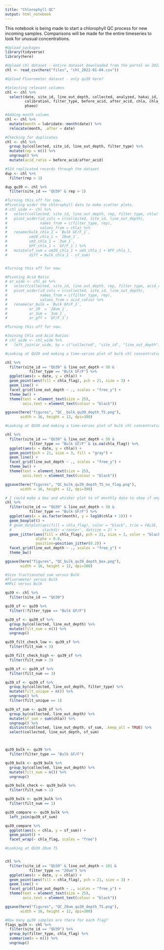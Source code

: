 ```yaml
---
title: "Chlorophyll QC"
output: html_notebook
---
```


This notebook is being made to start a chlorophyll QC process for new incoming samples. Comparisons will be made for the entire timeseries to look for unusual concentrations.

```r
#Upload packages
library(tidyverse)
library(here)
```

```r
#Upload chl dataset - entire dataset downloaded from the portal on 2022-01-04
chl <- read_csv(here("files", "chl_2022-01-04.csv"))

#Upload Fluorometer dataset - only qu39 here?

```


```r
#Selecting relevant columns
chl <- chl %>% 
  select(date, site_id, line_out_depth, collected, analyzed, hakai_id, 
         calibration, filter_type, before_acid, after_acid, chla, chla_flag, 
         phaeo) 

#Adding month column
chl <- chl %>% 
  mutate(month = lubridate::month(date)) %>% 
  relocate(month, .after = date)

#Checking for duplicates
chl <- chl %>% 
  group_by(collected, site_id, line_out_depth, filter_type) %>% 
  mutate(rep = n()) %>%
  ungroup() %>% 
  mutate(acid_ratio = before_acid/after_acid)

#514 replicated records through the dataset
dup <- chl %>% 
  filter(rep > 1)

dup_qu39 <- chl %>% 
  filter(site_id == "QU39" & rep > 1)

```


```r
#Turning this off for now.
#Pivoting wider the chlorophyll data to make scatter plots.
# chl_wide <- chl %>% 
#   select(collected, site_id, line_out_depth, rep, filter_type, chla) %>% 
#   pivot_wider(id_cols = c(collected, site_id, line_out_depth),
#               names_from = c(filter_type, rep), 
#               values_from = chla) %>%
#   rename(bulk_chla_1 = `Bulk GF/F_1`,
#          um20_chla_1 = `20um_1`,
#          um3_chla_1 = `3um_1`,
#          GFF_chla_1 = `GF/F_1`) %>% 
#   mutate(sf_sum = um20_chla_1 + um3_chla_1 + GFF_chla_1,
#          diff = bulk_chla_1 - sf_sum)


#Turning this off for now.

#Pivoting Acid Ratio
# ar_wide <- chl_av %>% 
#   select(collected, site_id, line_out_depth, rep, filter_type, acid_ratio) %>% 
#   pivot_wider(id_cols = c(collected, site_id, line_out_depth),
#               names_from = c(filter_type, rep), 
#               values_from = acid_ratio) %>% 
#   rename(ar_bulk = `Bulk GF/F_1`,
#          ar_20  = `20um_1`,
#          ar_3um = `3um_1`,
#          ar_gff = `GF/F_1`)

#Turning this off for now.

#Joining Chla and Acid Ratios
# chl_wide <- chl_wide %>% 
#   left_join(ar_wide, by = c("collected", "site_id", "line_out_depth"))
```

```r
#Looking at QU39 and making a time-series plot of bulk chl concentrations separated by depth and colored by flag

chl %>%
  filter(site_id == "QU39" & line_out_depth < 50 &
           filter_type == "Bulk GF/F") %>% 
  ggplot(aes(x = date, y = chla)) + 
  geom_point(aes(fill = chla_flag), pch = 21, size = 3) + 
  geom_line() + 
  facet_grid(line_out_depth ~ ., scales = "free_y") +
  theme_bw() +
  theme(text = element_text(size = 25),
        axis.text = element_text(colour = "black"))

ggsave(here("figures", "QC__bulk_qu39_depth_TS.png"), 
       width = 16, height = 12, dpi=300)
```
```r
#Looking at QU39 and making a time-series plot of bulk chl concentrations without a flag

chl %>%
  filter(site_id == "QU39" & line_out_depth < 50 &
           filter_type == "Bulk GF/F" & is.na(chla_flag)) %>% 
  ggplot(aes(x = date, y = chla)) + 
  geom_point(pch = 21, size = 3, fill = "gray") + 
  geom_line() + 
  facet_grid(line_out_depth ~ ., scales = "free_y") +
  theme_bw() +
  theme(text = element_text(size = 25),
        axis.text = element_text(colour = "black"))

ggsave(here("figures", "QC_bulk_qu39_depth_TS_no_flag.png"), 
       width = 16, height = 12, dpi=300)
```




```r
# I could make a box and whisker plot to of monthly data to show if any points fall outside of the expected range
chl %>%
  filter(site_id == "QU39" & line_out_depth < 50 &
           filter_type == "Bulk GF/F") %>% 
  ggplot(aes(x = as.factor(month), y = log10(chla + 1))) + 
  geom_boxplot() +
  # geom_dotplot(aes(fill = chla_flag), color = "black", trim = FALSE, binaxis = 'y', 
  #              stackdir ='center', dotsize = 2) +
  geom_jitter(aes(fill = chla_flag), pch = 21, size = 3, color = "black", 
              alpha = 0.8, 
              position=position_jitter(0.2)) +
  facet_grid(line_out_depth ~ ., scales = "free_y") +
  theme_bw() 

ggsave(here("figures", "QC_bulk_qu39_depth_box.png"), 
       width = 16, height = 12, dpi=300)
```
```r
#Size fractionated sum versus Bulk
#Fluorometer versus Bulk
#HPLC versus Bulk
```

```r
qu39 <- chl %>% 
  filter(site_id == "QU39")

qu39_sf <- qu39 %>% 
  filter(!filter_type == "Bulk GF/F")

qu39_sf <- qu39_sf %>% 
  group_by(collected, line_out_depth) %>% 
  mutate(filt_num = n()) %>% 
  ungroup()

qu39_filt_check_low <- qu39_sf %>% 
  filter(filt_num < 3)

qu39_filt_check_high <- qu39_sf %>% 
  filter(filt_num > 3)

qu39_sf <- qu39_sf %>% 
  filter(filt_num == 3)

qu39_sf <- qu39_sf %>% 
  group_by(collected, line_out_depth, filter_type) %>% 
  mutate(filt_unique = n()) %>% 
  ungroup() %>% 
  filter(filt_unique == 1)

qu39_sf_sum <- qu39_sf %>% 
  group_by(collected, line_out_depth) %>% 
  mutate(sf_sum = sum(chla)) %>% 
  ungroup() %>% 
  distinct(collected, line_out_depth, sf_sum, .keep_all = TRUE) %>% 
  select(collected, line_out_depth, sf_sum)



qu39_bulk <- qu39 %>% 
  filter(filter_type == "Bulk GF/F")

qu39_bulk <- qu39_bulk %>% 
  group_by(collected, line_out_depth) %>% 
  mutate(filt_num = n()) %>% 
  ungroup()

qu39_bulk_check <- qu39_bulk %>% 
  filter(filt_num > 1)

qu39_bulk <- qu39_bulk %>% 
  filter(filt_num == 1)

qu39_compare <- qu39_bulk %>% 
  left_join(qu39_sf_sum)

```

```r
qu39_compare %>% 
  ggplot(aes(x = chla, y = sf_sum)) + 
  geom_point() +
  facet_wrap(~ chla_flag, scales = "free")
```




```r
#Looking at QU39 20um TS


chl %>%
  filter(site_id == "QU39" & line_out_depth < 101 &
           filter_type == "20um") %>% 
  ggplot(aes(x = date, y = chla)) + 
  geom_point(aes(fill = chla_flag), pch = 21, size = 3) + 
  geom_line() + 
  facet_grid(line_out_depth ~ ., scales = "free_y") +
  theme(text = element_text(size = 25),
        axis.text = element_text(colour = "black"))

ggsave(here("figures", "QC_20um_qu39_depth_TS.png"), 
       width = 16, height = 12, dpi=300)
```



```r
#How many qu39 samples are there for each flag?
flags_qu39 <- chl %>% 
  filter(site_id == "QU39") %>% 
  group_by(filter_type, chla_flag) %>% 
  summarise(n = n()) %>%  
  ungroup()

```


